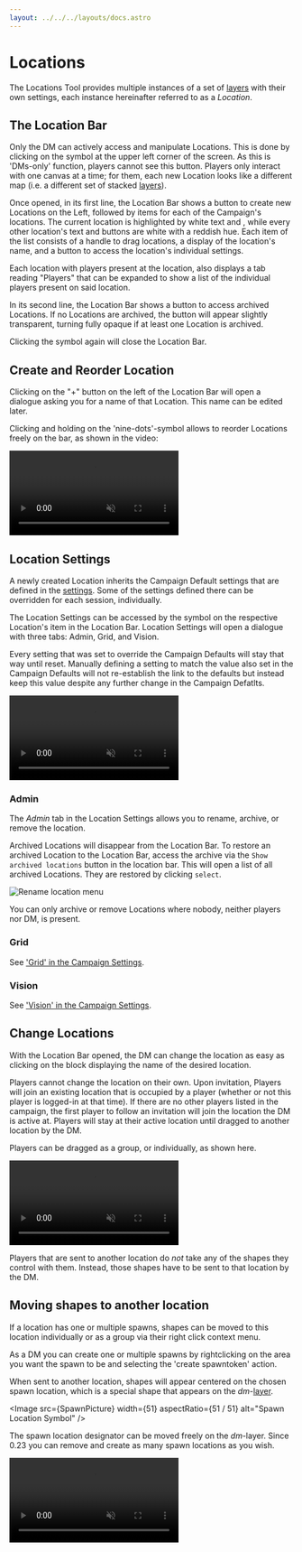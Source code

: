 ```yaml
---
layout: ../../../layouts/docs.astro
---
```




# Locations

The Locations Tool provides multiple instances of a set of [layers](/docs/dm/layers/) with their own settings, each instance hereinafter referred to as a _Location_.

## The Location Bar

Only the DM can actively access and manipulate Locations.
This is done by clicking on the <Compass /> symbol at the upper left corner of the screen.
As this is 'DMs-only' function, players cannot see this button.
Players only interact with one canvas at a time; for them, each new Location looks like a different map (i.e. a different set of stacked [layers](/docs/dm/layers/)).

Once opened, in its first line, the Location Bar shows a button to create new Locations on the Left, followed by items for each of the Campaign's locations.
The current location is highlighted by white text and <Cog />, while every other location's text and buttons are white with a reddish hue.
Each item of the list consists of a handle to drag locations, a display of the location's name, and a <Cog /> button to access the location's individual settings.

Each location with players present at the location, also displays a tab reading "Players" that can be expanded to show a list of the individual players present on said location.

In its second line, the Location Bar shows a button to access archived Locations.
If no Locations are archived, the button will appear slightly transparent, turning fully opaque if at least one Location is archived.

Clicking the <Compass /> symbol again will close the Location Bar.

## Create and Reorder Location

Clicking on the "+" button on the left of the Location Bar will open a dialogue asking you for a name of that Location.
This name can be edited later.

Clicking and holding on the 'nine-dots'-symbol allows to reorder Locations freely on the bar, as shown in the video:

<video autoplay loop muted style="max-width: 680px;">
    <source src="/blog/release-0.20/location-rearrange.webm" type="video/webm" />
    <source src="/blog/release-0.20/location-rearrange.mp4" type="video/mp4" />
</video>

## Location Settings

A newly created Location inherits the Campaign Default settings that are defined in the [settings](/docs/dm/settings/).
Some of the settings defined there can be overridden for each session, individually.

The Location Settings can be accessed by the <Cog /> symbol on the respective Location's item in the Location Bar.
Location Settings will open a dialogue with three tabs: Admin, Grid, and Vision.

Every setting that was set to override the Campaign Defaults will stay that way until reset.
Manually defining a setting to match the value also set in the Campaign Defaults will not re-establish the link to the defaults but instead keep this value despite any further change in the Campaign Defatlts.

<video autoplay loop muted style="max-width: 680px;">
    <source src="/blog/release-0.20/settings.webm" type="video/webm" />
    <source src="/blog/release-0.20/settings.mp4" type="video/mp4" />
</video>

### Admin

The _Admin_ tab in the Location Settings allows you to rename, archive, or remove the location.

Archived Locations will disappear from the Location Bar.
To restore an archived Location to the Location Bar, access the archive via the `Show archived locations` button in the location bar.
This will open a list of all archived Locations.
They are restored by clicking `select`.

<Image src={RenameLocation} alt="Rename location menu" />

You can only archive or remove Locations where nobody, neither players nor DM, is present.

### Grid

See ['Grid' in the Campaign Settings](/docs/dm/settings/#grid).

### Vision

See ['Vision' in the Campaign Settings](/docs/dm/settings/#vision).

## Change Locations

With the Location Bar opened, the DM can change the location as easy as clicking on the block displaying the name of the desired location.

Players cannot change the location on their own.
Upon invitation, Players will join an existing location that is occupied by a player (whether or not this player is logged-in at that time).
If there are no other players listed in the campaign, the first player to follow an invitation will join the location the DM is active at.
Players will stay at their active location until dragged to another location by the DM.

Players can be dragged as a group, or individually, as shown here.

<video autoplay loop muted style="max-width: 680px;">
    <source src="/blog/release-0.20/location-move.webm" type="video/webm" />
    <source src="/blog/release-0.20/location-move.mp4" type="video/mp4" />
</video>

Players that are sent to another location do _not_ take any of the shapes they control with them.
Instead, those shapes have to be sent to that location by the DM.

## Moving shapes to another location

If a location has one or multiple spawns, shapes can be moved to this location individually or as a group via their right click context menu.

As a DM you can create one or multiple spawns by rightclicking on the area you want the spawn to be and selecting the 'create spawntoken' action.

When sent to another location, shapes will appear centered on the chosen spawn location, which is a special shape that appears on the _dm_-[layer](/docs/dm/layers/#dm).

<Image src={SpawnPicture} width={51} aspectRatio={51 / 51} alt="Spawn Location Symbol" />

The spawn location designator can be moved freely on the _dm_-layer.
Since 0.23 you can remove and create as many spawn locations as you wish.

<video autoplay loop muted style="max-width: 680px;">
    <source src="/blog/release-0.23/spawn.webm" type="video/webm" />
    <source src="/blog/release-0.23/spawn.mp4" type="video/mp4" />
</video>
